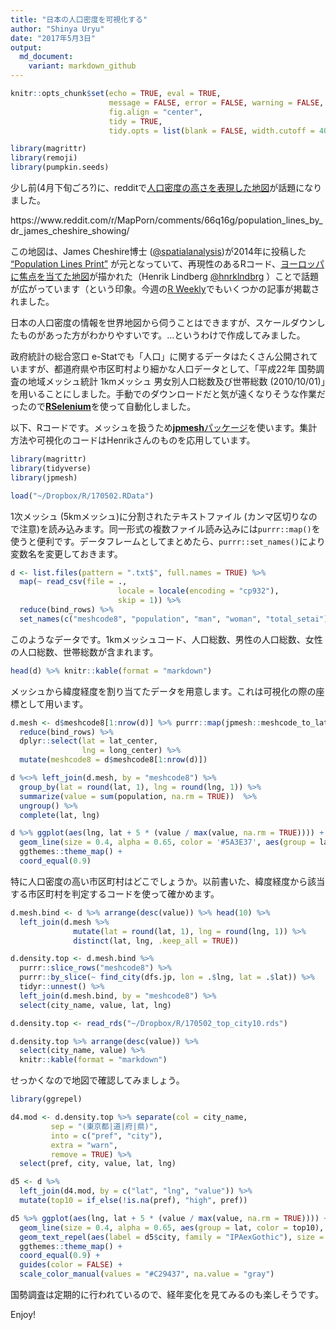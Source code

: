 ```yaml
---
title: "日本の人口密度を可視化する" 
author: "Shinya Uryu"
date: "2017年5月3日"
output: 
  md_document:
    variant: markdown_github
---
```


```r
knitr::opts_chunk$set(echo = TRUE, eval = TRUE, 
                      message = FALSE, error = FALSE, warning = FALSE,
                      fig.align = "center",
                      tidy = TRUE,
                      tidy.opts = list(blank = FALSE, width.cutoff = 40))
```

```r
library(magrittr)
library(remoji)
library(pumpkin.seeds)
```

少し前(4月下旬ごろ?)に、redditで[人口密度の高さを表現した地図](https://www.reddit.com/r/MapPorn/comments/66q16g/population_lines_by_dr_james_cheshire_showing/)が話題になりました。

https://www.reddit.com/r/MapPorn/comments/66q16g/population_lines_by_dr_james_cheshire_showing/

この地図は、James Cheshire博士 ([\@spatialanalysis](https://twitter.com/spatialanalysis))が2014年に投稿した ["Population Lines Print"](http://spatial.ly/2014/08/population-lines/) が元となっていて、再現性のあるRコード、[ヨーロッパに焦点を当てた地図](https://gist.github.com/halhen/659780120accd82e043986c8b57deae0)が描かれた（Henrik Lindberg [\@hnrklndbrg](https://twitter.com/hnrklndbrg) ）ことで話題が広がっています（という印象。今週の[R Weekly](https://rweekly.org/2017-18.html)でもいくつかの記事が掲載されました。

日本の人口密度の情報を世界地図から伺うことはできますが、スケールダウンしたものがあった方がわかりやすいです。...というわけで作成してみました。

政府統計の総合窓口 e-Statでも「人口」に関するデータはたくさん公開されていますが、都道府県や市区町村より細かな人口データとして、「平成22年 国勢調査の地域メッシュ統計 1kmメッシュ 男女別人口総数及び世帯総数 (2010/10/01)」を用いることにしました。手動でのダウンロードだと気が遠くなりそうな作業だったので[**RSelenium**](https://CRAN.R-project.org/package=RSelenium)を使って自動化しました。

以下、Rコードです。メッシュを扱うため[**jpmesh**パッケージ](https://CRAN.R-project.org/package=jpmesh)を使います。集計方法や可視化のコードはHenrikさんのものを応用しています。

```r
library(magrittr)
library(tidyverse)
library(jpmesh)
```

```r
load("~/Dropbox/R/170502.RData")
```

1次メッシュ (5kmメッシュ)に分割されたテキストファイル (カンマ区切りなので注意)を読み込みます。同一形式の複数ファイル読み込みには`purrr::map()`を使うと便利です。データフレームとしてまとめたら、`purrr::set_names()`により変数名を変更しておきます。

```r
d <- list.files(pattern = ".txt$", full.names = TRUE) %>% 
  map(~ read_csv(file = .,
                        locale = locale(encoding = "cp932"),
                        skip = 1)) %>% 
  reduce(bind_rows) %>% 
  set_names(c("meshcode8", "population", "man", "woman", "total_setai"))
```

このようなデータです。1kmメッシュコード、人口総数、男性の人口総数、女性の人口総数、世帯総数が含まれます。

```r
head(d) %>% knitr::kable(format = "markdown")
```

メッシュから緯度経度を割り当てたデータを用意します。これは可視化の際の座標として用います。

```r
d.mesh <- d$meshcode8[1:nrow(d)] %>% purrr::map(jpmesh::meshcode_to_latlon) %>% 
  reduce(bind_rows) %>% 
  dplyr::select(lat = lat_center,
                lng = long_center) %>% 
  mutate(meshcode8 = d$meshcode8[1:nrow(d)])
```

```r
d %<>% left_join(d.mesh, by = "meshcode8") %>% 
  group_by(lat = round(lat, 1), lng = round(lng, 1)) %>%
  summarize(value = sum(population, na.rm = TRUE))  %>%
  ungroup() %>% 
  complete(lat, lng)
```

```r
d %>% ggplot(aes(lng, lat + 5 * (value / max(value, na.rm = TRUE)))) +
  geom_line(size = 0.4, alpha = 0.65, color = '#5A3E37', aes(group = lat), na.rm = TRUE) +
  ggthemes::theme_map() +
  coord_equal(0.9)
```

特に人口密度の高い市区町村はどこでしょうか。以前書いた、緯度経度から該当する市区町村を判定するコードを使って確かめます。

```r
d.mesh.bind <- d %>% arrange(desc(value)) %>% head(10) %>% 
  left_join(d.mesh %>% 
              mutate(lat = round(lat, 1), lng = round(lng, 1)) %>% 
              distinct(lat, lng, .keep_all = TRUE))

d.density.top <- d.mesh.bind %>% 
  purrr::slice_rows("meshcode8") %>% 
  purrr::by_slice(~ find_city(dfs.jp, lon = .$lng, lat = .$lat)) %>% 
  tidyr::unnest() %>% 
  left_join(d.mesh.bind, by = "meshcode8") %>% 
  select(city_name, value, lat, lng)
```

```r
d.density.top <- read_rds("~/Dropbox/R/170502_top_city10.rds")

d.density.top %>% arrange(desc(value)) %>% 
  select(city_name, value) %>% 
  knitr::kable(format = "markdown")
```

せっかくなので地図で確認してみましょう。

```r
library(ggrepel)

d4.mod <- d.density.top %>% separate(col = city_name, 
         sep = "(東京都|道|府|県)", 
         into = c("pref", "city"),
         extra = "warn",
         remove = TRUE) %>% 
  select(pref, city, value, lat, lng)

d5 <- d %>% 
  left_join(d4.mod, by = c("lat", "lng", "value")) %>% 
  mutate(top10 = if_else(!is.na(pref), "high", pref))

d5 %>% ggplot(aes(lng, lat + 5 * (value / max(value, na.rm = TRUE)))) +
  geom_line(size = 0.4, alpha = 0.65, aes(group = lat, color = top10), na.rm = TRUE) +
  geom_text_repel(aes(label = d5$city, family = "IPAexGothic"), size = 1.4) + 
  ggthemes::theme_map() +
  coord_equal(0.9) + 
  guides(color = FALSE) +
  scale_color_manual(values = "#C29437", na.value = "gray")
```








国勢調査は定期的に行われているので、経年変化を見てみるのも楽しそうです。

Enjoy!
